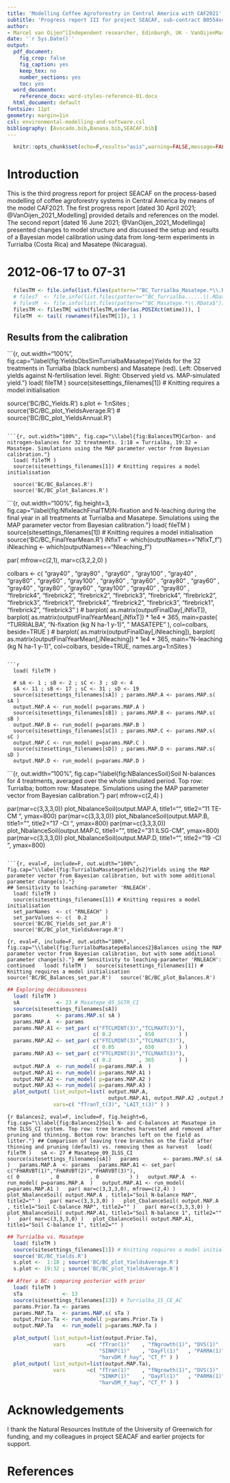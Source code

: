 ```yaml
---
title: 'Modelling Coffee Agroforestry in Central America with CAF2021'
subtitle: 'Progress report III for project SEACAF, sub-contract B0554x4'
author:
- Marcel van Oijen^[Independent researcher, Edinburgh, UK - VanOijenMarcel@gmail.com]
date: '`r Sys.Date()`'
output:
  pdf_document:
    fig_crop: false
    fig_caption: yes
    keep_tex: no
    number_sections: yes
    toc: yes
  word_document:
    reference_docx: word-styles-reference-01.docx
  html_document: default
fontsize: 11pt
geometry: margin=1in
csl: environmental-modelling-and-software.csl
bibliography: [Avocado.bib,Banana.bib,SEACAF.bib]
---
```


```r
  knitr::opts_chunk$set(echo=F,results="asis",warning=FALSE,message=FALSE)
```



\clearpage

# Introduction

This is the third progress report for project SEACAF on the process-based modelling of coffee agroforestry systems in Central America by means of the model CAF2021. The first progress report [dated 30 April 2021; @VanOijen_2021_Modelling] provided details and references on the model. The second report [dated 16 June 2021; @VanOijen_2021_Modellinga] presented changes to model structure and discussed the setup and results of a Bayesian model calibration using data from long-term experiments in Turrialba (Costa Rica) and Masatepe (Nicaragua).

# 2012-06-17 to 07-31

```r
  filesTM <- file.info(list.files(pattern="^BC_Turrialba_Masatepe.*\\.RData$"))
  # filesT  <- file.info(list.files(pattern="^BC_Turrialba......\\.RData$"))
  # filesM  <- file.info(list.files(pattern="^BC_Masatepe.*\\.RData$"))
  filesTM <- filesTM[ with(filesTM,order(as.POSIXct(mtime))), ]
  fileTM  <- tail( rownames(filesTM[1]), 1 )
```

## Results from the calibration

```{r, out.width="100%", fig.cap="\\label{fig:YieldsObsSimTurrialbaMasatepe}Yields for the 32 treatments in Turrialba (black numbers) and Masatepe (red). Left: Observed yields against N-fertilisation level. Right: Observed yield vs. MAP-simulated yield."}
  load( fileTM )
  source(sitesettings_filenames[1]) # Knitting requires a model initialisation

  source('BC/BC_Yields.R')
  s.plot <- 1:nSites ; source('BC/BC_plot_YieldsAverage.R')
  # source('BC/BC_plot_YieldsAnnual.R')
```

```{r, out.width="100%", fig.cap="\\label{fig:BalancesTM}Carbon- and nitrogen-balances for 32 treatments. 1:18 = Turrialba, 19:32 = Masatepe. Simulations using the MAP parameter vector from Bayesian calibration."}
  load( fileTM )
  source(sitesettings_filenames[1]) # Knitting requires a model initialisation

  source('BC/BC_Balances.R')
  source('BC/BC_plot_Balances.R')
```

```{r, out.width="100%", fig.height=3, fig.cap="\\label{fig:NfixleachFinalTM}N-fixation and N-leaching during the final year in all treatments at Turrialba and Masatepe. Simulations using the MAP parameter vector from Bayesian calibration."}
  load( fileTM )
  source(sitesettings_filenames[1]) # Knitting requires a model initialisation
  source('BC/BC_FinalYearMean.R')
  iNfixT     <- which(outputNames=="NfixT_f")
  iNleaching <- which(outputNames=="Nleaching_f")

  par( mfrow=c(2,1), mar=c(3,2,2,0) )
  
  colbars <- c( "gray40"    , "gray80"    , "gray60"    , "gray100"   ,
                "gray40"    , "gray80"    , "gray60"    , "gray100"   ,
                "gray80"    , "gray60"    ,
                "gray80"    , "gray60"    ,
                "gray40"    , "gray80"    , "gray60"    , "gray100"   ,
                "gray40"    , "gray80"    ,
                "firebrick4", "firebrick2", 
                "firebrick2", "firebrick3",
                "firebrick4", "firebrick2", "firebrick3", "firebrick1", 
                "firebrick4", "firebrick2", "firebrick3", "firebrick1",
                "firebrick2", "firebrick3" )
  # barplot( as.matrix(outputFinalDay[,iNfixT]),
  barplot( as.matrix(outputFinalYearMean[,iNfixT]) * 1e4 * 365,
           main=paste( "TURRIALBA     ",
                       "N-fixation (kg N ha-1 y-1)",
                       "      MASATEPE" ),
           col=colbars, beside=TRUE )
  # barplot( as.matrix(outputFinalDay[,iNleaching]),
  barplot( as.matrix(outputFinalYearMean[,iNleaching]) * 1e4 * 365,
           main="N-leaching (kg N ha-1 y-1)",
           col=colbars, beside=TRUE, names.arg=1:nSites )
```

```r
  load( fileTM )

  # sA <- 1 ; sB <- 2 ; sC <- 3 ; sD <- 4
  sA <- 11 ; sB <- 17 ; sC <- 31 ; sD <- 19
  source(sitesettings_filenames[sA]) ; params.MAP.A <- params.MAP.s( sA )
  output.MAP.A <- run_model( p=params.MAP.A )
  source(sitesettings_filenames[sB]) ; params.MAP.B <- params.MAP.s( sB )
  output.MAP.B <- run_model( p=params.MAP.B )
  source(sitesettings_filenames[sC]) ; params.MAP.C <- params.MAP.s( sC )
  output.MAP.C <- run_model( p=params.MAP.C )
  source(sitesettings_filenames[sD]) ; params.MAP.D <- params.MAP.s( sD )
  output.MAP.D <- run_model( p=params.MAP.D )
```

```{r, out.width="100%", fig.cap="\\label{fig:NBalancesSoil}Soil N-balances for 4 treatments, averaged over the whole simulated period. Top row: Turrialba; bottom row: Masatepe. Simulations using the MAP parameter vector from Bayesian calibration."}
  par( mfrow=c(2,4) )

  par(mar=c(3,3,3,0))
  plot_NbalanceSoil(output.MAP.A, title1="", title2="11 TE-CM  ", ymax=800)
  par(mar=c(3,3,3,0))
  plot_NbalanceSoil(output.MAP.B, title1="", title2="17 -CI    ", ymax=800)
  par(mar=c(3,3,3,0))
  plot_NbalanceSoil(output.MAP.C, title1="", title2="31 ILSG-CM", ymax=800)
  par(mar=c(3,3,3,0))
  plot_NbalanceSoil(output.MAP.D, title1="", title2="19 -CI    ", ymax=800)
```

```{r, eval=F, include=F, out.width="100%", fig.cap="\\label{fig:TurrialbaMasatepeYields2}Yields using the MAP parameter vector from Bayesian calibration, but with some additional parameter change(s)."}
## Sensitivity to leaching-parameter 'RNLEACH'.
  load( fileTM )
  source(sitesettings_filenames[1]) # Knitting requires a model initialisation
  set_parNames  <- c( "RNLEACH" )
  set_parValues <- c(  0.2      )
  source('BC/BC_Yields_set_par.R')
  source('BC/BC_plot_YieldsAverage.R')
```

```{r, eval=F, include=F, out.width="100%", fig.cap="\\label{fig:TurrialbaMasatepeBalances2}Balances using the MAP parameter vector from Bayesian calibration, but with some additional parameter change(s)."}
## Sensitivity to leaching-parameter 'RNLEACH': continued
  load( fileTM )
  source(sitesettings_filenames[1]) # Knitting requires a model initialisation
  source('BC/BC_Balances_set_par.R')
  source('BC/BC_plot_Balances.R')
```

```r
## Exploring deciduousness
  load( fileTM )
  sA            <- 23 # Masatepe_05_SGTR_CI
  source(sitesettings_filenames[sA])
  params        <- params.MAP.s( sA )
  params.MAP.A  <- params
  params.MAP.A1 <- set_par( c("FTCLMINT(3)","TCLMAXT(3)"),
                            c( 0.2         , 650        ) )
  params.MAP.A2 <- set_par( c("FTCLMINT(3)","TCLMAXT(3)"),
                            c( 0.05        , 650        ) )
  params.MAP.A3 <- set_par( c("FTCLMINT(3)","TCLMAXT(3)"),
                            c( 0.2         , 365        ) )
  output.MAP.A  <- run_model( p=params.MAP.A  )
  output.MAP.A1 <- run_model( p=params.MAP.A1 )
  output.MAP.A2 <- run_model( p=params.MAP.A2 )
  output.MAP.A3 <- run_model( p=params.MAP.A3 )
  plot_output( list_output=list( output.MAP.A,
                                 output.MAP.A1, output.MAP.A2 ,output.MAP.A3),
               vars=c( "fTranT_t(3)", "LAIT_t(3)" ) )
```

```{r Balances2, eval=F, include=F, fig.height=6, fig.cap="\\label{fig:Balances2}Soil N- and C-balances at Masatepe in the ILSS_CI system. Top row: tree branches harvested and removed after pruning and thinning. Bottom row: branches left on the field as litter."}
## Comparison of leaving tree branches on the field after thinning and pruning (default) vs. removing them as harvest
  load( fileTM )
  sA <- 27 # Masatepe_09_ILSS_CI
  source(sitesettings_filenames[sA])
  params        <- params.MAP.s( sA )
  params.MAP.A  <- params
  params.MAP.A1 <- set_par( c("FHARVBT(1)","FHARVBT(2)","FHARVBT(3)"),
                            c( 0          , 0          , 0          ) )
  output.MAP.A  <- run_model( p=params.MAP.A  )
  output.MAP.A1 <- run_model( p=params.MAP.A1 )
  par( mar=c(3,3,3,0), mfrow=c(2,4) )
  plot_NbalanceSoil( output.MAP.A , title1="Soil N-balance MAP", title2="" )
  par( mar=c(3,3,3,0) )
  plot_CbalanceSoil( output.MAP.A , title1="Soil C-balance MAP", title2="" )
  par( mar=c(3,3,3,0) )
  plot_NbalanceSoil( output.MAP.A1, title1="Soil N-balance 1", title2="" )
  par( mar=c(3,3,3,0) )
  plot_CbalanceSoil( output.MAP.A1, title1="Soil C-balance 1", title2="" )
```

```r
## Turrialba vs. Masatepe
  load( fileTM )
  source(sitesettings_filenames[1]) # Knitting requires a model initialisation
  source('BC/BC_Yields.R')
  s.plot <-  1:18 ; source('BC/BC_plot_YieldsAverage.R')
  s.plot <- 19:32 ; source('BC/BC_plot_YieldsAverage.R')
```

```r
## After a BC: comparing posterior with prior
  load( fileTM )
  sTa             <- 13
  source(sitesettings_filenames[13]) # Turrialba_15_CE_AC
  params.Prior.Ta <- params
  params.MAP.Ta   <- params.MAP.s( sTa )
  output.Prior.Ta <- run_model( p=params.Prior.Ta )
  output.MAP.Ta   <- run_model( p=params.MAP.Ta )

  plot_output( list_output=list(output.Prior.Ta),
               vars       =c( "fTran(1)"    , "fNgrowth(1)", "DVS(1)"  ,
                              "SINKP(1)"    , "DayFl(1)"   , "PARMA(1)" ,
                              "harvDM_f_hay", "CT_f" ) )
  plot_output( list_output=list(output.MAP.Ta),
               vars       =c( "fTran(1)"    , "fNgrowth(1)", "DVS(1)"  ,
                              "SINKP(1)"    , "DayFl(1)"   , "PARMA(1)" ,
                              "harvDM_f_hay", "CT_f" ) )
```

\clearpage



# Acknowledgements {-}

I thank the Natural Resources Institute of the University of Greenwich for funding, and my colleagues in project SEACAF and earlier projects for support.



# References {-}

